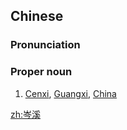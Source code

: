==Chinese==
{{zh-forms}}

===Pronunciation===
{{zh-pron
|m=Cénxī
|c=sam4 kai1
|cat=propn
}}

===Proper noun===
{{zh-proper noun}}

# [[Cenxi]], [[Guangxi]], [[China]]

{{zh-cat|Cities}}

[[zh:岑溪]]